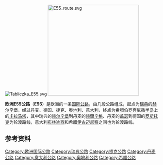 {{expand|time=2015-03-01T08:15:40+00:00}}
{{unreferenced|time=2015-03-01T08:15:40+00:00}}
[[Image:Tabliczka_E55.svg|right]]
[[Image:E55_route.svg|300px]]

'''欧洲E55公路'''（'''E55'''）是欧洲的一条[[欧洲国际公路|国际公路]]，由几段公路组成，起点为[[瑞典|瑞典]]的[[赫尔辛堡|赫尔辛堡]]，经过[[丹麦|丹麦]]、[[德国|德国]]、[[捷克|捷克]]、[[奥地利|奥地利]]、[[意大利|意大利]]，终点为[[希腊|希腊]][[伯罗奔尼撒半岛|伯罗奔尼撒半岛]]上的[[卡拉马塔|卡拉马塔]]，其中瑞典的[[赫尔辛堡|赫尔辛堡]]到丹麦的[[赫爾辛格|赫爾辛格]]、丹麦的[[盖瑟|盖瑟]]到德国的[[罗斯托克|罗斯托克]]为轮渡路线，意大利[[布林迪西|布林迪西]]和希腊[[伊古迈尼察|伊古迈尼察]]之间也为轮渡路线。

{{commonscat|E55}}
==参考资料==
{{reflist}}

{{欧洲国际公路网}}
{{Europe-road-stub}}

[[Category:欧洲国际公路|Category:欧洲国际公路]]
[[Category:瑞典公路|Category:瑞典公路]]
[[Category:捷克公路|Category:捷克公路]]
[[Category:丹麦公路|Category:丹麦公路]]
[[Category:意大利公路|Category:意大利公路]]
[[Category:奥地利公路|Category:奥地利公路]]
[[Category:希腊公路|Category:希腊公路]]